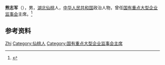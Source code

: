 '''熊志军'''（{{bd|1952年|}}），男，[[湖北|湖北]][[仙桃市|仙桃]]人，[[中华人民共和国|中华人民共和国]]政治人物，曾任[[国有重点大型企业监事会|国有重点大型企业监事会]]主席。<ref>{{Cite web|title=28位副部级官员任专职，这个岗位为何这么特殊？|url=http://www.bjnews.com.cn/news/2015/12/11/387599.html|accessdate=2021-02-11|work=新京报}}</ref>

== 参考资料 ==
{{reflist}}

{{Authority control}}
{{DEFAULTSORT:Xiong熊}}
[[Category:熊姓|Zhi]]
[[Category:仙桃人|Category:仙桃人]]
[[Category:国有重点大型企业监事会主席|Category:国有重点大型企业监事会主席]]

{{中国人物小作品}}